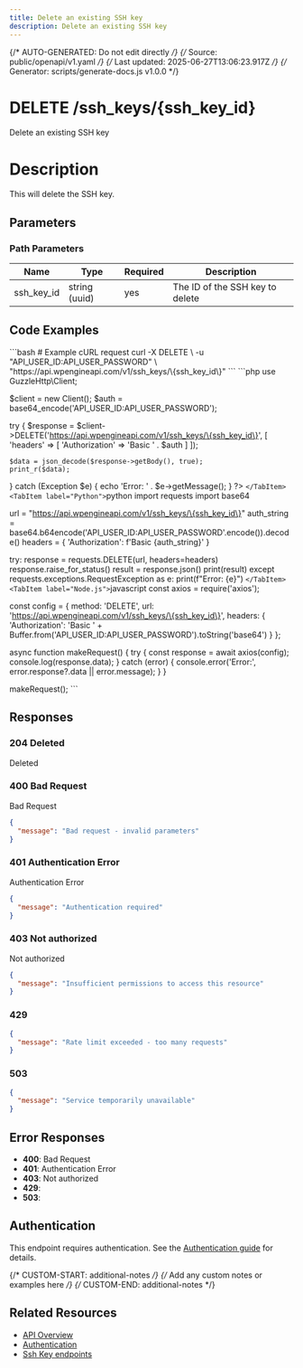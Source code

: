 ```yaml
---
title: Delete an existing SSH key
description: Delete an existing SSH key
---
```


{/* AUTO-GENERATED: Do not edit directly */}
{/* Source: public/openapi/v1.yaml */}
{/* Last updated: 2025-06-27T13:06:23.917Z */}
{/* Generator: scripts/generate-docs.js v1.0.0 */}


# DELETE /ssh_keys/\{ssh_key_id\}

Delete an existing SSH key

# Description
This will delete the SSH key.



## Parameters

### Path Parameters

| Name | Type | Required | Description |
|------|------|----------|-------------|
| ssh_key_id | string (uuid) | yes | The ID of the SSH key to delete |



## Code Examples

<Tabs>
  <TabItem label="cURL">
    ```bash
    # Example cURL request
curl -X DELETE \
  -u "API_USER_ID:API_USER_PASSWORD" \
  "https://api.wpengineapi.com/v1/ssh_keys/\{ssh_key_id\}"
    ```
  </TabItem>
  <TabItem label="PHP">
    ```php
    <?php
// Example PHP request using GuzzleHttp
require_once 'vendor/autoload.php';

use GuzzleHttp\Client;

$client = new Client();
$auth = base64_encode('API_USER_ID:API_USER_PASSWORD');

try {
    $response = $client->DELETE('https://api.wpengineapi.com/v1/ssh_keys/\{ssh_key_id\}', [
        'headers' => [
            'Authorization' => 'Basic ' . $auth
        ]
    ]);
    
    $data = json_decode($response->getBody(), true);
    print_r($data);
} catch (Exception $e) {
    echo 'Error: ' . $e->getMessage();
}
?>
    ```
  </TabItem>
  <TabItem label="Python">
    ```python
    import requests
import base64

url = "https://api.wpengineapi.com/v1/ssh_keys/\{ssh_key_id\}"
auth_string = base64.b64encode('API_USER_ID:API_USER_PASSWORD'.encode()).decode()
headers = {
    'Authorization': f'Basic {auth_string}'
}

try:
    response = requests.DELETE(url, headers=headers)
    response.raise_for_status()
    result = response.json()
    print(result)
except requests.exceptions.RequestException as e:
    print(f"Error: {e}")
    ```
  </TabItem>
  <TabItem label="Node.js">
    ```javascript
    const axios = require('axios');

const config = {
  method: 'DELETE',
  url: 'https://api.wpengineapi.com/v1/ssh_keys/\{ssh_key_id\}',
  headers: {
    'Authorization': 'Basic ' + Buffer.from('API_USER_ID:API_USER_PASSWORD').toString('base64')
  }
};

async function makeRequest() {
  try {
    const response = await axios(config);
    console.log(response.data);
  } catch (error) {
    console.error('Error:', error.response?.data || error.message);
  }
}

makeRequest();
    ```
  </TabItem>
</Tabs>


## Responses

### 204 Deleted

Deleted


### 400 Bad Request

Bad Request

```json
{
  "message": "Bad request - invalid parameters"
}
```

### 401 Authentication Error

Authentication Error

```json
{
  "message": "Authentication required"
}
```

### 403 Not authorized

Not authorized

```json
{
  "message": "Insufficient permissions to access this resource"
}
```

### 429 


```json
{
  "message": "Rate limit exceeded - too many requests"
}
```

### 503 


```json
{
  "message": "Service temporarily unavailable"
}
```


## Error Responses

- **400**: Bad Request
- **401**: Authentication Error
- **403**: Not authorized
- **429**: 
- **503**: 

## Authentication

This endpoint requires authentication. See the [Authentication guide](/api-reference/authentication/) for details.

{/* CUSTOM-START: additional-notes */}
{/* Add any custom notes or examples here */}
{/* CUSTOM-END: additional-notes */}

## Related Resources

- [API Overview](/api-reference/overview/)
- [Authentication](/api-reference/authentication/)
- [Ssh Key endpoints](/api-reference/endpoints/ssh-key/)

